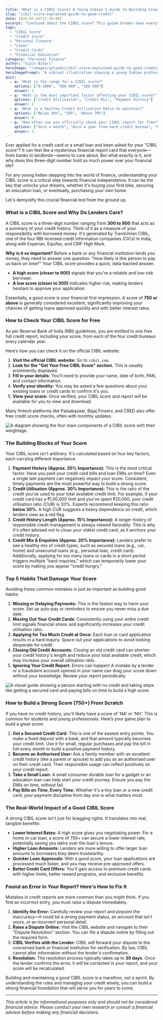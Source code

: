 ```yaml
---
title: "What is a CIBIL Score? A Young Indian's Guide to Building Great Credit"
slug: "cibil-score-explained-guide-to-good-credit"
date: 2025-07-03T11:30:00Z
excerpt: "Confused about the CIBIL score? This guide breaks down everything a young Indian needs to know about checking, building, and protecting their credit score to unlock better loans and financial opportunities."
tags:
  - "CIBIL Score"
  - "Credit Score"
  - "Personal Finance"
  - "Loans"
  - "Credit Cards"
  - "Financial Education"
category: "Personal Finance"
author: "Vipin Bihari"
heroImage: "/images/uploads/cibil-score-explained-guide-to-good-credit/hero-image.jpg"
heroImagePrompt: "A vibrant illustration showing a young Indian professional confidently looking at a large, glowing CIBIL score of 850 on a smartphone screen, with icons of a car, house, and graduation cap in the background."
quiz:
  - q: "What is the range for a CIBIL score?"
    options: ["0-1000", "300-900", "100-500"]
    answer: 1
  - q: "What is the most important factor affecting your CIBIL score?"
    options: ["Credit Utilisation", "Credit Mix", "Payment History"]
    answer: 2
  - q: "What is a healthy Credit Utilisation Ratio to maintain?"
    options: ["Below 30%", "50%", "Above 70%"]
    answer: 0
  - q: "How often can you officially check your CIBIL report for free?"
    options: ["Once a month", "Once a year from each credit bureau", "Never, it's always paid"]
    answer: 1
---
```


Ever applied for a credit card or a small loan and been asked for your "CIBIL score"? It can feel like a mysterious financial report card that everyone—from banks to landlords—seems to care about. But what exactly is it, and why does this three-digit number hold so much power over your financial life?

For any young Indian stepping into the world of finance, understanding your CIBIL score is a critical step towards financial independence. It can be the key that unlocks your dreams, whether it's buying your first bike, securing an education loan, or eventually, purchasing your own home.

Let's demystify this crucial financial tool from the ground up.

### What is a CIBIL Score and Why Do Lenders Care?

A CIBIL score is a three-digit number ranging from **300 to 900** that acts as a summary of your credit history. Think of it as a measure of your responsibility with borrowed money. It's generated by TransUnion CIBIL, one of the four RBI-licensed credit information companies (CICs) in India, along with Experian, Equifax, and CRIF High Mark.

**Why is it so important?**
Before a bank or any financial institution lends you money, they need to answer one question: "How likely is this person to pay us back on time?" Your CIBIL score provides a quick, data-backed answer.

*   **A high score (closer to 900)** signals that you're a reliable and low-risk borrower.
*   **A low score (closer to 300)** indicates higher risk, making lenders hesitant to approve your application.

Essentially, a good score is your financial first impression. A score of **750 or above** is generally considered excellent, significantly improving your chances of getting loans approved quickly and with better interest rates.

### How to Check Your CIBIL Score for Free

As per Reserve Bank of India (RBI) guidelines, you are entitled to one free full credit report, including your score, from each of the four credit bureaus every calendar year.

Here’s how you can check it on the official CIBIL website:

1.  **Visit the official CIBIL website:** Go to `cibil.com`.
2.  **Look for the "Get Your Free CIBIL Score" section.** This is usually prominently displayed.
3.  **Fill in your details:** You'll need to provide your name, date of birth, PAN, and contact information.
4.  **Verify your identity:** You may be asked a few questions about your existing loans or credit cards to confirm it's you.
5.  **View your score:** Once verified, your CIBIL score and report will be available for you to view and download.

Many fintech platforms like Paisabazaar, Bajaj Finserv, and CRED also offer free credit score checks, often with monthly updates.

![A diagram showing the four main components of a CIBIL score with their weightage.](/images/uploads/cibil-score-explained-guide-to-good-credit/cibil-score-components.png)

### The Building Blocks of Your Score

Your CIBIL score isn't arbitrary. It's calculated based on four key factors, each carrying different importance.

1.  **Payment History (Approx. 35% Importance):** This is the most critical factor. Have you paid your credit card bills and loan EMIs on time? Even a single late payment can negatively impact your score. Consistent, timely payments are the most powerful way to build a strong score.
2.  **Credit Utilisation (Approx. 30% Importance):** This is the ratio of the credit you've used to your total available credit limit. For example, if your credit card has a ₹1,00,000 limit and you've spent ₹20,000, your credit utilisation ratio (CUR) is 20%. Experts recommend keeping this ratio **below 30%**. A high CUR suggests a heavy dependence on credit, which lenders view as a red flag.
3.  **Credit History Length (Approx. 15% Importance):** A longer history of responsible credit management is always viewed favorably. This is why it's often advised not to close your oldest credit card, as it anchors your credit history.
4.  **Credit Mix & Enquiries (Approx. 20% Importance):** Lenders prefer to see a healthy mix of credit types, such as secured loans (e.g., car, home) and unsecured loans (e.g., personal loan, credit card). Additionally, applying for too many loans or cards in a short period triggers multiple "hard inquiries," which can temporarily lower your score by making you appear "credit hungry."

### Top 5 Habits That Damage Your Score

Avoiding these common mistakes is just as important as building good habits:

1.  **Missing or Delaying Payments:** This is the fastest way to harm your score. Set up auto-pay or reminders to ensure you never miss a due date.
2.  **Maxing Out Your Credit Cards:** Consistently using your entire credit limit signals financial stress and significantly increases your credit utilisation ratio.
3.  **Applying for Too Much Credit at Once:** Each loan or card application results in a hard inquiry. Space out your applications to avoid looking desperate for credit.
4.  **Closing Old Credit Accounts:** Closing an old credit card can shorten your credit history's length and reduce your total available credit, which may increase your overall utilisation ratio.
5.  **Ignoring Your Credit Report:** Errors can happen! A mistake by a lender or a fraudulent account opened in your name can drag your score down without your knowledge. Review your report periodically.

![A visual guide showing a person starting with no credit and taking steps like getting a secured card and paying bills on time to build a high score.](/images/uploads/cibil-score-explained-guide-to-good-credit/building-credit-from-scratch.png)

### How to Build a Strong Score (750+) From Scratch

If you have no credit history, you'll likely have a score of 'NA' or 'NH'. This is common for students and young professionals. Here’s your game plan to build a great score:

1.  **Get a Secured Credit Card:** This is one of the easiest entry points. You make a fixed deposit with a bank, and that amount typically becomes your credit limit. Use it for small, regular purchases and pay the bill in full every month to build a positive payment history.
2.  **Become an Authorised User:** Ask a family member with an excellent credit history (like a parent or spouse) to add you as an authorised user on their credit card. Their responsible usage can reflect positively on your credit report.
3.  **Take a Small Loan:** A small consumer durable loan for a gadget or an education loan can help start your credit journey. Ensure you pay the EMIs on time, without fail.
4.  **Pay Bills on Time, Every Time:** Whether it's a tiny loan or a new credit card, your payment discipline from day one is what matters most.

### The Real-World Impact of a Good CIBIL Score

A strong CIBIL score isn't just for bragging rights. It translates into real, tangible benefits:

*   **Lower Interest Rates:** A high score gives you negotiating power. For a home or car loan, a score of 750+ can secure a lower interest rate, potentially saving you lakhs over the loan's tenure.
*   **Higher Loan Amounts:** Lenders are more willing to offer larger loan amounts to borrowers they deem trustworthy.
*   **Quicker Loan Approvals:** With a good score, your loan applications are processed much faster, and you may receive pre-approved offers.
*   **Better Credit Card Offers:** You'll gain access to premium credit cards with higher limits, better reward programs, and exclusive benefits.

### Found an Error in Your Report? Here's How to Fix It

Mistakes in credit reports are more common than you might think. If you find an incorrect entry, you must raise a dispute immediately.

1.  **Identify the Error:** Carefully review your report and pinpoint the inaccuracy—it could be a wrong payment status, an account that isn't yours, or an incorrect personal detail.
2.  **Raise a Dispute Online:** Visit the CIBIL website and navigate to their "Dispute Resolution" section. You can file a dispute online by filling out the required form.
3.  **CIBIL Verifies with the Lender:** CIBIL will forward your dispute to the concerned bank or financial institution for verification. By law, CIBIL cannot alter information without the lender's confirmation.
4.  **Resolution:** The resolution process typically takes up to **30 days**. Once the lender confirms the error, it will be corrected in your report, and your score will be recalculated.

Building and maintaining a good CIBIL score is a marathon, not a sprint. By understanding the rules and managing your credit wisely, you can build a strong financial foundation that will serve you for years to come.

---
*This article is for informational purposes only and should not be considered financial advice. Please conduct your own research or consult a financial advisor before making any financial decisions.*